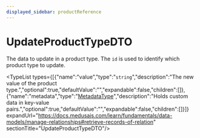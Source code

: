 ```yaml
---
displayed_sidebar: productReference
---
```



# UpdateProductTypeDTO

The data to update in a product type. The `id` is used to identify which product type to update.

<TypeList types={[{"name":"value","type":"`string`","description":"The new value of the product type.","optional":true,"defaultValue":"","expandable":false,"children":[]},{"name":"metadata","type":"[MetadataType](../../types/product.MetadataType/page.mdx)","description":"Holds custom data in key-value pairs.","optional":true,"defaultValue":"","expandable":false,"children":[]}]} expandUrl="https://docs.medusajs.com/learn/fundamentals/data-models/manage-relationships#retrieve-records-of-relation" sectionTitle="UpdateProductTypeDTO"/>
